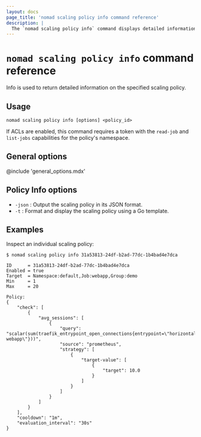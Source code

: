 ```yaml
---
layout: docs
page_title: 'nomad scaling policy info command reference'
description: |
  The `nomad scaling policy info` command displays detailed information for the specified scaling policy.
---
```


# `nomad scaling policy info` command reference

Info is used to return detailed information on the specified scaling policy.

## Usage

```plaintext
nomad scaling policy info [options] <policy_id>
```

If ACLs are enabled, this command requires a token with the `read-job` and
`list-jobs` capabilities for the policy's namespace.

## General options

@include 'general_options.mdx'

## Policy Info options

- `-json` : Output the scaling policy in its JSON format.
- `-t` : Format and display the scaling policy using a Go template.

## Examples

Inspect an individual scaling policy:

```shell-session
$ nomad scaling policy info 31a53813-24df-b2ad-77dc-1b4bad4e7dca

ID      = 31a53813-24df-b2ad-77dc-1b4bad4e7dca
Enabled = true
Target  = Namespace:default,Job:webapp,Group:demo
Min     = 1
Max     = 20

Policy:
{
    "check": [
        {
            "avg_sessions": [
                {
                    "query": "scalar(sum(traefik_entrypoint_open_connections{entrypoint=\"horizontal-webapp\"}))",
                    "source": "prometheus",
                    "strategy": [
                        {
                            "target-value": [
                                {
                                    "target": 10.0
                                }
                            ]
                        }
                    ]
                }
            ]
        }
    ],
    "cooldown": "1m",
    "evaluation_interval": "30s"
}
```
